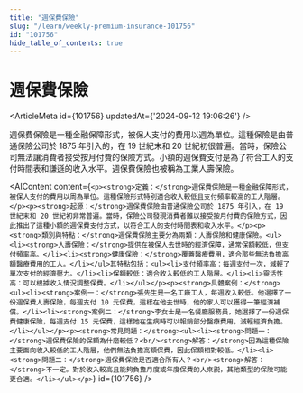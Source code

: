 ```yaml
---
title: "週保費保險"
slug: "/learn/weekly-premium-insurance-101756"
id: "101756"
hide_table_of_contents: true
---
```



# 週保費保險

<ArticleMeta id={101756} updatedAt={'2024-09-12 19:06:26'} />
<div className='border-solid border-b border-t-0 my-4 border-[var(--ifm-color-gray-300)]' />

週保費保險是一種金融保障形式，被保人支付的費用以週為單位。這種保險是由普通保險公司於 1875 年引入的，在 19 世紀末和 20 世紀初很普遍。當時，保險公司無法讓消費者接受按月付費的保險方式。小額的週保費支付是為了符合工人的支付時間表和謙遜的收入水平。週保費保險也被稱為工業人壽保險。

<AIContent content={`<p><strong>定義：</strong>週保費保險是一種金融保障形式，被保人支付的費用以周為單位。這種保險形式特別適合收入較低且支付頻率較高的工人階層。</p><p><strong>起源：</strong>週保費保險由普通保險公司於 1875 年引入，在 19 世紀末和 20 世紀初非常普遍。當時，保險公司發現消費者難以接受按月付費的保險方式，因此推出了這種小額的週保費支付方式，以符合工人的支付時間表和收入水平。</p><p><strong>類別與特點：</strong>週保費保險主要分為兩類：人壽保險和健康保險。<ul><li><strong>人壽保險：</strong>提供在被保人去世時的經濟保障，通常保額較低，但支付頻率高。</li><li><strong>健康保險：</strong>覆蓋醫療費用，適合那些無法負擔高額醫療費用的工人。</li></ul>其特點包括：<ul><li>支付頻率高：每週支付一次，減輕了單次支付的經濟壓力。</li><li>保額較低：適合收入較低的工人階層。</li><li>靈活性高：可以根據收入情況調整保費。</li></ul></p><p><strong>具體案例：</strong><ul><li><strong>案例一：</strong>張先生是一名工廠工人，每週收入較低。他選擇了一份週保費人壽保險，每週支付 10 元保費，這樣在他去世時，他的家人可以獲得一筆經濟補償。</li><li><strong>案例二：</strong>李女士是一名餐廳服務員，她選擇了一份週保費健康保險，每週支付 15 元保費，這樣她在生病時可以報銷部分醫療費用，減輕經濟負擔。</li></ul></p><p><strong>常見問題：</strong><ul><li><strong>問題一：</strong>週保費保險的保額為什麼較低？<br/><strong>解答：</strong>因為這種保險主要面向收入較低的工人階層，他們無法負擔高額保費，因此保額相對較低。</li><li><strong>問題二：</strong>週保費保險是否適合所有人？<br/><strong>解答：</strong>不一定。對於收入較高且能夠負擔月度或年度保費的人來説，其他類型的保險可能更合適。</li></ul></p>`} id={101756} />
